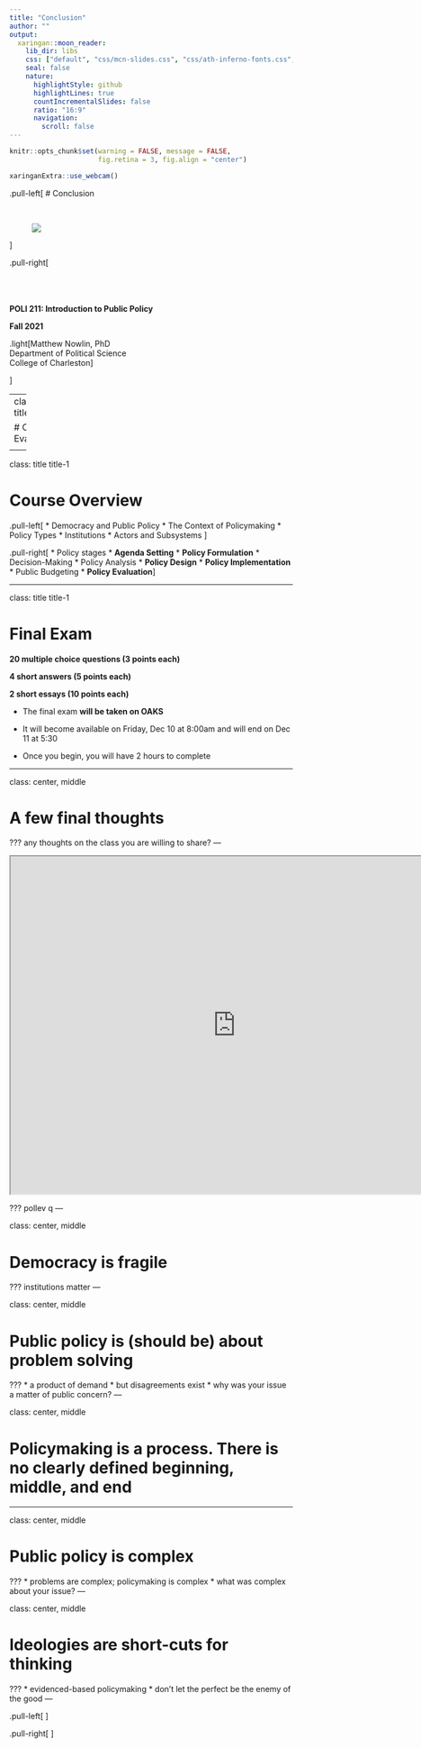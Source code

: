 ```yaml
---
title: "Conclusion"
author: ""
output:
  xaringan::moon_reader:
    lib_dir: libs
    css: ["default", "css/mcn-slides.css", "css/ath-inferno-fonts.css", "css/animate.css"]
    seal: false
    nature:
      highlightStyle: github
      highlightLines: true
      countIncrementalSlides: false
      ratio: "16:9"
      navigation:
        scroll: false
---
```

  
```r
knitr::opts_chunk$set(warning = FALSE, message = FALSE, 
                      fig.retina = 3, fig.align = "center")
```

```r
xaringanExtra::use_webcam()
```

.pull-left[
# Conclusion

<br>
<figure>
  <img src="sticker.jpg" width="%">
</figure>
]

.pull-right[

</br>
</br>
</br>
**POLI 211: Introduction to Public Policy**

**Fall 2021**

.light[Matthew Nowlin, PhD<br>
Department of Political Science<br>
College of Charleston
]

]

---
class: title title-1

# Course Evaluations 

<figure>
<center>
  <img src="img/bern.jpg" width="60%">
</figure>

---

class: title title-1

# Course Overview 

.pull-left[
* Democracy and Public Policy
* The Context of Policymaking
* Policy Types
* Institutions
* Actors and Subsystems 
]

.pull-right[
* Policy stages
  * **Agenda Setting**
  * **Policy Formulation**
  * Decision-Making
  * Policy Analysis
  * **Policy Design**
  * **Policy Implementation** 
  * Public Budgeting
  * **Policy Evaluation**
]

---

class: title title-1

# Final Exam

**20 multiple choice questions (3 points each)**

**4 short answers (5 points each)** 

**2 short essays (10 points each)** 

* The final exam **will be taken on OAKS** 

* It will become available on Friday, Dec 10 at 8:00am and will end on Dec 11 at 5:30 

* Once you begin, you will have 2 hours to complete 

---

class: center, middle

# A few final thoughts 

???
any thoughts on the class you are willing to share?
---

<iframe src="https://embed.polleverywhere.com/multiple_choice_polls/yqU8HsDyJUtpcE25Rn3cX?controls=none&short_poll=true" width="800px" height="600px"></iframe>

???
pollev q 
---

class: center, middle 

# Democracy is fragile 

???
institutions matter 
---

class: center, middle

# Public policy is (should be) about problem solving 

???
* a product of demand 
* but disagreements exist 
* why was your issue a matter of public concern? 
---

class: center, middle 

# Policymaking is a **process**. There is no clearly defined beginning, middle, and end 

---

class: center, middle

# Public policy is complex 

???
* problems are complex; policymaking is complex 
* what was complex about your issue?
---

class: center, middle

# Ideologies are short-cuts for thinking 

???
* evidenced-based policymaking 
* don't let the perfect be the enemy of the good 
---

.pull-left[
<figure>
  <img src="img/progress.jpg" width="%">
</figure>
]

.pull-right[
<figure>
  <img src="img/lorax.jpeg" width="%">
</figure>
]

